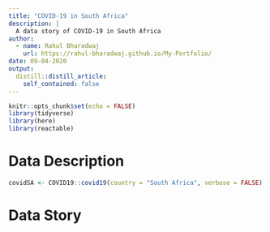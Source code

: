 ---
title: "COVID-19 in South Africa"
description: |
  A data story of COVID-19 in South Africa
author:
  - name: Rahul Bharadwaj
    url: https://rahul-bharadwaj.github.io/My-Portfolio/
date: 09-04-2020
output:
  distill::distill_article:
    self_contained: false
---

```{r setup, include=FALSE}
knitr::opts_chunk$set(echo = FALSE)
library(tidyverse)
library(here)
library(reactable)
```

# Data Description
```{r ReadData}
covidSA <- COVID19::covid19(country = "South Africa", verbose = FALSE)
```

# Data Story

